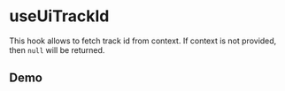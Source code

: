 


<Meta title="Docs/useUiTrackId" />

# useUiTrackId

This hook allows to fetch track id from context. If context is not provided, then `null` will be returned.

## Demo

<Canvas>
  <UiAnalytics trackId="track">
    <UseUiTrackId />
  </UiAnalytics>
</Canvas>
